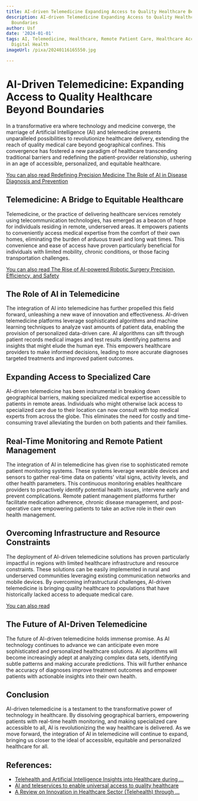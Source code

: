 ```yaml
---
title: AI-driven Telemedicine Expanding Access to Quality Healthcare Beyond Boundaries
description: AI-driven Telemedicine Expanding Access to Quality Healthcare Beyond
  Boundaries
author: Usf
date: '2024-01-01'
tags: AI, Telemedicine, Healthcare, Remote Patient Care, Healthcare Access, Technology,
  Digital Health
imageUrl: /pixa/20240116165550.jpg

---
```

# AI-Driven Telemedicine: Expanding Access  to Quality Healthcare Beyond  Boundaries

In a transformative era where technology  and medicine converge, the marriage of Artificial Intelligence (AI) and telemedicine presents unparalleled possibilities to revolutionize healthcare delivery, extending the reach of quality medical care  beyond geographical confines. This convergence has fostered a new paradigm of healthcare transcending traditional barriers and redefining the patient-provider relationship, ushering  in an age of accessible, personalized,  and equitable healthcare.

[You can also read Redefining Precision Medicine The Role of AI in Disease Diagnosis  and Prevention](Redefining%20Precision%20Medicine%20The%20Role%20of%20AI%20in%20Disease%20Diagnosis%20and%20Prevention)


## Telemedicine:  A Bridge to  Equitable Healthcare

Telemedicine, or  the practice of delivering healthcare services  remotely using telecommunication technologies, has  emerged as a beacon of  hope for individuals  residing  in remote, underserved areas. It empowers patients to conveniently access medical expertise from the comfort of their own homes, eliminating the burden of arduous travel and long wait times. This convenience and ease of access have proven particularly beneficial for individuals with limited mobility, chronic conditions,  or those facing transportation challenges.

[You can also read The Rise of AI-powered  Robotic Surgery Precision, Efficiency, and Safety](The%20Rise%20of%20AI-powered%20Robotic%20Surgery%20Precision%2C%20Efficiency%2C%20and%20Safety)


## The Role of AI in Telemedicine

The integration of AI  into telemedicine has further propelled this field forward,  unleashing a  new wave of innovation and effectiveness. AI-driven telemedicine platforms leverage sophisticated algorithms and machine learning techniques to analyze  vast amounts of patient data,  enabling the provision of personalized data-driven care. AI algorithms can sift through patient records medical images and test results  identifying  patterns and insights that might elude the human eye. This empowers healthcare providers to  make informed decisions, leading to more accurate diagnoses targeted treatments and improved patient  outcomes.

## Expanding Access  to Specialized Care

AI-driven telemedicine has been instrumental in breaking down geographical barriers, making specialized medical expertise accessible to patients in remote areas. Individuals  who might otherwise lack access to specialized care due to their  location can now consult  with top medical experts from across  the globe. This eliminates the need for costly and time-consuming travel alleviating the burden on both patients and their families.

## Real-Time Monitoring and  Remote Patient Management

The integration of AI in telemedicine has  given rise to sophisticated remote patient monitoring systems.  These systems leverage wearable devices and sensors to gather real-time data on patients' vital  signs, activity levels, and other health parameters. This continuous monitoring  enables healthcare providers to proactively identify potential health issues, intervene early  and prevent complications. Remote patient management platforms further facilitate medication  adherence, chronic disease management, and post-operative care empowering  patients  to take an active role in their own health management.

## Overcoming Infrastructure and Resource Constraints

The deployment of AI-driven telemedicine solutions has proven particularly impactful in regions with limited healthcare infrastructure  and  resource constraints. These solutions can be easily implemented  in rural  and underserved communities leveraging existing communication networks and mobile devices. By overcoming infrastructural challenges, AI-driven telemedicine is bringing quality healthcare to populations that have historically  lacked access to adequate medical care.

[You can  also read ]()


## The Future of  AI-Driven Telemedicine

The future of AI-driven telemedicine holds immense  promise. As AI technology continues to advance we can anticipate even more sophisticated and personalized healthcare solutions. AI algorithms will  become increasingly adept at analyzing  complex data sets, identifying subtle patterns and making accurate  predictions.  This will further enhance the accuracy of diagnoses improve treatment outcomes  and empower patients with actionable insights into their own health.

##  Conclusion

AI-driven telemedicine is a testament to the transformative power of technology  in healthcare. By dissolving geographical barriers, empowering patients with real-time  health monitoring, and making specialized care accessible to all, AI  is revolutionizing the way  healthcare is delivered.  As we move forward, the integration of AI in telemedicine will continue to expand,  bringing us closer to the ideal of accessible, equitable and  personalized healthcare for all.

## References:
- [Telehealth and Artificial Intelligence Insights into Healthcare during ...](https://www.ncbi.nlm.nih.gov/pmc/articles/PMC8871559/)
- [AI and teleservices to enable universal access to quality healthcare](https://red-social-innovation.com/en/solution/portal-telemedicine/)
- [A Review on Innovation in Healthcare Sector (Telehealth) through ...](https://www.mdpi.com/2071-1050/15/8/6655)
